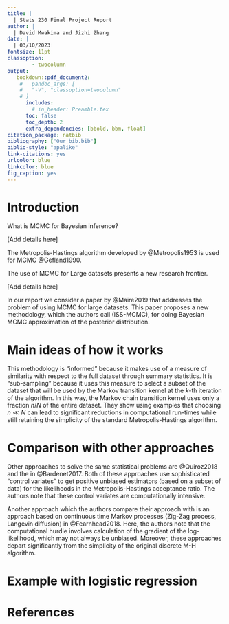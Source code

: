```yaml
---
title: |
  | Stats 230 Final Project Report
author: |
  | David Mwakima and Jizhi Zhang
date: |
  | 03/10/2023
fontsize: 11pt
classoption:
        - twocolumn
output: 
   bookdown::pdf_document2:
    #   pandoc_args: [
    #   "-V", "classoption=twocolumn"
    # ]
      includes:
        # in_header: Preamble.tex 
      toc: false
      toc_depth: 2
      extra_dependencies: [bbold, bbm, float]
citation_package: natbib
bibliography: ["Our_bib.bib"]
biblio-style: "apalike"
link-citations: yes
urlcolor: blue
linkcolor: blue
fig_caption: yes
---
```


# Introduction

What is MCMC for Bayesian inference?

[Add details here]

The Metropolis-Hastings algorithm developed by @Metropolis1953 is used for MCMC @Gefland1990. 

The use of  MCMC for Large datasets presents a new research frontier.

[Add details here]


In our report we consider a paper by @Maire2019 that addresses the problem of using MCMC for large datasets. This paper proposes a new methodology, which the authors call \textit{Informed Sub-Sampling MCMC} (ISS-MCMC), for doing Bayesian MCMC approximation of the posterior distribution. 

# Main ideas of how it works

This methodology is "informed" because it makes use of a measure of similarity with respect to the full dataset through summary statistics. It is "sub-sampling" because it uses this measure to select a subset of the dataset that will be used by the Markov transition kernel at the $k$-th iteration of the algorithm. In this way, the Markov chain transition kernel uses only a fraction $n/N$ of the entire dataset. They show using examples that choosing $n \ll N$ can lead to significant reductions in computational run-times while still retaining the simplicity of the standard Metropolis-Hastings algorithm. 

# Comparison with other approaches

Other approaches to solve the same statistical problems are @Quiroz2018 and the \textit{Confidence Sampler} in @Bardenet2017. Both of these approaches use sophisticated "control variates" to get positive unbiased estimators (based on a subset of data) for the likelihoods in the Metropolis-Hastings acceptance ratio. The authors note that these control variates are computationally intensive.

Another approach which the authors compare their approach with is an approach based on continuous time Markov processes (Zig-Zag process, Langevin diffusion) in @Fearnhead2018. Here, the authors note that the computational hurdle involves calculation of the gradient of the log-likelihood, which may not always be unbiased. Moreover, these approaches depart significantly from the simplicity of the original discrete M-H algorithm.

# Example with logistic regression

# References




